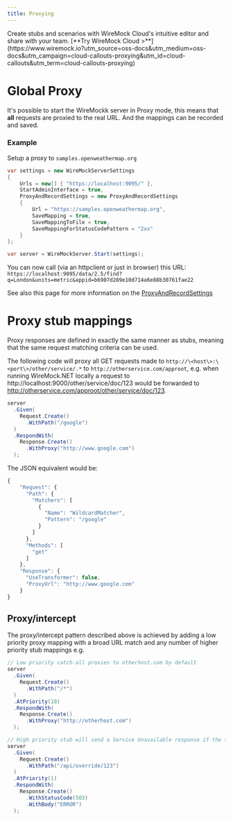 ```yaml
---
title: Proxying
---
```



<CloudCallout title="WireMock Cloud" icon="rocket">
    Create stubs and scenarios with WireMock Cloud's intuitive editor and share with your team.
    [**Try WireMock Cloud >**](https://www.wiremock.io?utm_source=oss-docs&utm_medium=oss-docs&utm_campaign=cloud-callouts-proxying&utm_id=cloud-callouts&utm_term=cloud-callouts-proxying)
</CloudCallout>

# Global Proxy
It's possible to start the WireMockk server in Proxy mode, this means that **all** requests are proxied to the real URL. And the mappings can be recorded and saved.

### Example
Setup a proxy to `samples.openweathermap.org`

``` c#
var settings = new WireMockServerSettings
{
    Urls = new[] { "https://localhost:9095/" },
    StartAdminInterface = true,
    ProxyAndRecordSettings = new ProxyAndRecordSettings
    {
        Url = "https://samples.openweathermap.org",
        SaveMapping = true,
        SaveMappingToFile = true,
        SaveMappingForStatusCodePattern = "2xx"
    }
};

var server = WireMockServer.Start(settings);
```

You can now call (via an httpclient or just in browser) this URL: `https://localhost:9095/data/2.5/find?q=London&units=metric&appid=b6907d289e10d714a6e88b30761fae22`

See also this page for more information on the [ProxyAndRecordSettings](https://github.com/WireMock-Net/WireMock.Net/wiki/Settings#proxyandrecordsettings)

# Proxy stub mappings
Proxy responses are defined in exactly the same manner as stubs, meaning that the same request matching criteria can be used.

The following code will proxy all GET requests made to `http://\<host\>:\<port\>/other/service/.*` to `http://otherservice.com/approot`, e.g. when running WireMock.NET locally a request to http://localhost:9000/other/service/doc/123 would be forwarded to http://otherservice.com/approot/other/service/doc/123.

``` c#
server
  .Given(
    Request.Create()
      .WithPath("/google")
  )
  .RespondWith(
    Response.Create()
      .WithProxy("http://www.google.com")
  );
```

The JSON equivalent would be:
``` js
{
    "Request": {
      "Path": {
        "Matchers": [
          {
            "Name": "WildcardMatcher",
            "Pattern": "/google"
          }
        ]
      },
      "Methods": [
        "get"
      ]
    },
    "Response": {
      "UseTransformer": false,
      "ProxyUrl": "http://www.google.com"
    }
}
```

## Proxy/intercept

The proxy/intercept pattern described above is achieved by adding a low priority proxy mapping with a broad URL match and any number of higher priority stub mappings e.g.

``` c#
// Low priority catch-all proxies to otherhost.com by default
server
  .Given(
    Request.Create()
      .WithPath("/*")
  )
  .AtPriority(10)
  .RespondWith(
    Response.Create()
      .WithProxy("http://otherhost.com")
  );

// High priority stub will send a Service Unavailable response if the specified URL is requested:
server
  .Given(
    Request.Create()
      .WithPath("/api/override/123")
  )
  .AtPriority(1)
  .RespondWith(
    Response.Create()
      .WithStatusCode(503)
      .WithBody("ERROR")
  );
```     

